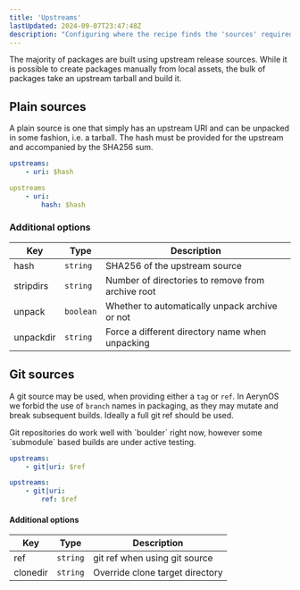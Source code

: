 ```yaml
---
title: 'Upstreams'
lastUpdated: 2024-09-07T23:47:48Z
description: "Configuring where the recipe finds the 'sources' required for a build to work"
---
```



The majority of packages are built using upstream release sources. While it is possible to create packages manually from local assets, the bulk of packages take an upstream tarball and build it.

## Plain sources

A plain source is one that simply has an upstream URI and can be unpacked in some fashion, i.e. a tarball. The hash must be provided for the
upstream and accompanied by the SHA256 sum.

```yaml
upstreams:
    - uri: $hash
```

```yaml
upstreams
    - uri:
        hash: $hash
```

### Additional options

| Key       | Type      | Description     |
|-----------|-----------|-----------------|
| hash      | `string`  | SHA256 of the upstream source
| stripdirs | `string`  | Number of directories to remove from archive root
| unpack    | `boolean`    | Whether to automatically unpack archive or not
| unpackdir | `string`  | Force a different directory name when unpacking



## Git sources

A git source may be used, when providing either a `tag` or `ref`. In AerynOS we forbid the use of `branch` names in packaging, as they may mutate and break subsequent builds. Ideally a full git ref should be used.

<Aside type="caution">
  Git repositories do work well with `boulder` right now, however some `submodule` based builds are under active testing.
</Aside>

```yaml
upstreams:
    - git|uri: $ref
```

```yaml
upstreams:
    - git|uri:
        ref: $ref
```

#### Additional options

| Key  | Type      | Description     |
|------|-----------|-----------------|
| ref      | `string`  | git ref when using git source
| clonedir | `string`  | Override clone target directory
